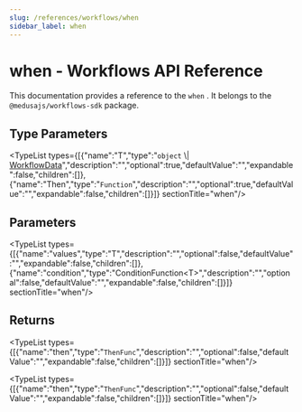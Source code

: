 ```yaml
---
slug: /references/workflows/when
sidebar_label: when
---
```



# when - Workflows API Reference

This documentation provides a reference to the `when` . It belongs to the `@medusajs/workflows-sdk` package.

## Type Parameters

<TypeList types={[{"name":"T","type":"`object` \\| [WorkflowData](../../types/workflows.WorkflowData/page.mdx)","description":"","optional":true,"defaultValue":"","expandable":false,"children":[]},{"name":"Then","type":"`Function`","description":"","optional":true,"defaultValue":"","expandable":false,"children":[]}]}  sectionTitle="when"/>

## Parameters

<TypeList types={[{"name":"values","type":"T","description":"","optional":false,"defaultValue":"","expandable":false,"children":[]},{"name":"condition","type":"ConditionFunction&#60;T&#62;","description":"","optional":false,"defaultValue":"","expandable":false,"children":[]}]}  sectionTitle="when"/>

## Returns

<TypeList types={[{"name":"then","type":"`ThenFunc`","description":"","optional":false,"defaultValue":"","expandable":false,"children":[]}]}  sectionTitle="when"/>

<TypeList types={[{"name":"then","type":"`ThenFunc`","description":"","optional":false,"defaultValue":"","expandable":false,"children":[]}]}  sectionTitle="when"/>
